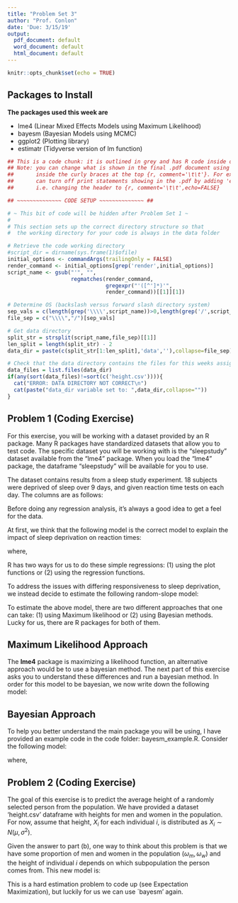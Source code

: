 ```yaml
---
title: "Problem Set 3"
author: "Prof. Conlon"
date: 'Due: 3/15/19'
output:
  pdf_document: default
  word_document: default
  html_document: default
---
```


```r
knitr::opts_chunk$set(echo = TRUE)
```


\newcommand{\E}[1]{\ensuremath{\mathbb{E}\big[#1\big]}}
\newcommand{\Emeasure}[2]{\ensuremath{\mathbb{E}_{#1}\big[#2\big]}}

## Packages to Install


**The packages used this week are**

* lme4 (Linear Mixed Effects Models using Maximum Likelihood)
* bayesm (Bayesian Models using MCMC)
* ggplot2 (Plotting library)
* estimatr (Tidyverse version of lm function)

```r

## This is a code chunk: it is outlined in grey and has R code inside of it
## Note: you can change what is shown in the final .pdf document using arguments 
##       inside the curly braces at the top {r, comment='\t\t'}. For example, you 
##       can turn off print statements showing in the .pdf by adding 'echo=False' 
##       i.e. changing the header to {r, comment='\t\t',echo=FALSE}

## ~~~~~~~~~~~~~~ CODE SETUP ~~~~~~~~~~~~~~ ##

# ~ This bit of code will be hidden after Problem Set 1 ~
#
# This section sets up the correct directory structure so that
#  the working directory for your code is always in the data folder

# Retrieve the code working directory
#script_dir = dirname(sys.frame(1)$ofile)
initial_options <- commandArgs(trailingOnly = FALSE)
render_command <- initial_options[grep('render',initial_options)]
script_name <- gsub("'", "", 
                    regmatches(render_command, 
                               gregexpr("'([^']*)'",
                               render_command))[[1]][1])

# Determine OS (backslash versus forward slash directory system)
sep_vals = c(length(grep('\\\\',script_name))>0,length(grep('/',script_name))>0)
file_sep = c("\\\\","/")[sep_vals]

# Get data directory
split_str = strsplit(script_name,file_sep)[[1]]
len_split = length(split_str) - 2
data_dir = paste(c(split_str[1:len_split],'data',''),collapse=file_sep)

# Check that the data directory contains the files for this weeks assignment
data_files = list.files(data_dir)
if(any(sort(data_files)!=sort(c('height.csv')))){
  cat("ERROR: DATA DIRECTORY NOT CORRECT\n")
  cat(paste("data_dir variable set to: ",data_dir,collapse=""))
}

```

## Problem 1 (Coding Exercise)

For this exercise, you will be working with a dataset provided by an R package. Many R packages have standardized datasets that allow you to test code. The specific dataset you will be working with is the "sleepstudy" dataset available from the "lme4" package. When you load the "lme4" package, the dataframe "sleepstudy" will be available for you to use. 

The dataset contains results from a sleep study experiment. 18 subjects were deprived of sleep over 9 days, and given reaction time tests on each day. The columns are as follows:

\begin{itemize}
  \item[] \textbf{Reaction} : reaction time (in seconds) 
  \item[] \textbf{Days} : number of days with sleep deprivate (0 is no sleep deprivation)
  \item[] \textbf{Subject} : unique subject identifier
\end{itemize}
Before doing any regression analysis, it's always a good idea to get a feel for the data. 

\begin{enumerate}
  \item[a.] \textbf{Plot the mean reaction time as the number of sleep deprivation days increase. What do you see?}
\end{enumerate}

At first, we think that the following model is the correct model to explain the impact of sleep deprivation on reaction times:

\begin{align*}
  r_{it} = \mu + \beta s_{it} + \epsilon_{it} 
\end{align*}
where,
\begin{itemize}
  \item[--] $r_{it}$ is reaction time of subject $i$ on day $t$
  \item[--] $s_{it}$ is the number of days without sleep deprivation for subject $i$ on day $t$
\end{itemize}

R has two ways for us to do these simple regressions: (1) using the plot functions or (2) using the regression functions.

\begin{enumerate}
\item[b.] \textbf{Using ggplot and the "stat\_smooth" option, plot a scatter plot with an ols line from the above model.}
\item[c.] \textbf{Using the 'lm\_robust' function, run the above regression. Remake the same plot.}
\item[d.] \textbf{One issue with the above procedure is it assumes a constant slope $\beta$ for all subjects. Run a seperate ols regression for each individual, and make a histogram of the estimates. What do you see?}
\end{enumerate}


To address the issues with differing responsiveness to sleep deprivation, we instead decide to estimate the following random-slope model:

\begin{align*}
  r_{it} &= \mu + \beta s_{it} + \beta_{i} s_{it} + \epsilon_{it} \\
  \beta_{i} &\sim N(0,\sigma^{2}_{\beta}) \\
  \epsilon_{i,t} &\sim N(0,\sigma^{2}_{\epsilon}) \\
  \beta_{i} &\perp \epsilon_{i,t} 
\end{align*}

\begin{enumerate}
\item[e.] \textbf{You have seen this model before, what type of model is it?}
\item[f.] \textbf{What is the covariance matrix of the random-slope model? Compare it to the covariance matrix of the previous model? What has changed?}
\item[g.] \textbf{One useful statistic people calculate when trying to determine if the random-slope model is correct is the intraclass correlation coefficient, $ICC$, defined as:}
\begin{align*}
  ICC = \frac{Var(\beta_{i})}{Var(\beta_{i}) + Var(\epsilon_{ij})}
\end{align*}
\textbf{Why is this a good measure to think about whether the above model is the correct model? Estimate the ICC for this data, interpret your results. \newline
(Note: What are unbiased estimates for each of the components? Try using the law of total variance on the sum of squared errors.)}
\end{enumerate}

To estimate the above model, there are two different approaches that one can take: (1) using Maximum likelihood or (2) using Bayesian methods. Lucky for us, there are R packages for both of them. 

## Maximum Likelihood Approach

\begin{enumerate}
\item[h.] \textbf{Run a seperate ols regression for each individual, plot the resulting ols estimates across subjects (pick 5 subjects). What do you see?}
\item[i.] \textbf{In part (d), we had you run an individual-by-individual ols regression. Why is this not the best estimation strategy?}
\item[j.] \textbf{Using the lme4 package, run the regression in the model specified above. Plot the resulting unit-level regression lines for 5 subjects, how do they compare to the individual-by-individual ols regressions?}
\end{enumerate}

The **lme4** package is maximizing a likelihood function, an alternative approach would be to use a bayesian method. The next part of this exercise asks you to understand these differences and run a bayesian method. In order for this model to be bayesian, we now write down the following model:

## Bayesian Approach

To help you better understand the main package you will be using, I have provided an example code in the code folder: bayesm\_example.R.
\newline
\newline
Consider the following model:

\begin{align*}
  r_{it} &= \mu_{i} + \bar{\beta}_{i}s_{it} + \epsilon_{ij} \\
  \bar{\mu}_{i} &= \mu + \mu_{i} \\
  \bar{\beta}_{i} &= \beta + \beta_{i} \\
  \begin{bmatrix} \mu_{i} 
               \\ \beta_{i} 
  \end{bmatrix} &\sim N(0,\sigma^{2}_{\beta}) \\
  \sigma^{2}_{\beta} &\sim IW(v_{0},V_{0}) 
\end{align*}

where,
\begin{itemize}
  \item[] IW is an inverse-wishart distribution (a common prior distribution used)
\end{itemize}
\vspace{0.3cm}

\begin{enumerate}
\item[k.] \textbf{What is} $\beta$ \textbf{in the model above? In words, no calculations are needed.}
\item[l.] \textbf{What differs in this model from the previous model we estimated?}
\item[m.] \textbf{Using the rhierLinearModel function from bayesm (do not change the default settings except the number of MCMC draws), run an MCMC algorithm to estimate the model above, with 2000 draws. Do the following:}
\begin{itemize}
  \item[m1.] \textbf{Plot the last 500 MCMC draws (these are the betadraw variables) for the slope term for 5 of the subjects, does it seem to converge?}
  \item[m2.] \textbf{Using the last draw from the MCMC draws, plot the new unit-level regression line for 5 subjects, i.e. make a scatterplot of the data and plot a regression line using both the new slope and intercept terms $(\mu_{i},\beta_{i})$ \newline
(Note: If your model output is stored in the variable, mcmc, then you can get the last draw using the following mcmc\$betadraws[,,-1])}.
\end{itemize}
\end{enumerate}


## Problem 2 (Coding Exercise)

The goal of this exercise is to predict the average height of a randomly selected person from the population. We have provided a dataset 'height.csv' dataframe with heights for men and women in the population. For now, assume that height, $X_{i}$ for each individual $i$, is distributed as $X_{i} \sim N(\mu,\sigma^{2})$. 

\begin{enumerate}
  \item[a.] \textbf{Recast this problem as a regression problem and estimate $\mu$.}
  \item[b.] \textbf{Going back to the data, plot histograms for the overall population, and then for men and women seperately. What do you notice?}

\end{enumerate}

Given the answer to part (b), one way to think about this problem is that we have some proportion of men and women in the population $(\omega_{m},\omega_{w})$ and the height of individual $i$ depends on which subpopulation the person comes from. This new model is:

\begin{align*}
  X_{i} &= \omega_{w}X_{w} + (1-\omega_{w})X_{m} \\
  X_{w} &\sim N(\mu_{w},\sigma^{2}_{w}) \\
  X_{m} &\sim N(\mu_{m},\sigma^{2}_{m}) \\
  \omega_{w} &\in [0,1] 
\end{align*}

This is a hard estimation problem to code up (see Expectation Maximization), but luckily for us we can use `bayesm' again. 

\begin{enumerate}
\item[c.] \textbf{Once again, recast this problem in a regression framework. \newline
(Hint: What is the mean and variance of $X_{i}$?)}
\item[d.] \textbf{Using your answer to the last part, justify running a linear hierarchical mixture model regression. Use \textbf{rhierLinearMixture} to run this model. \newline
(Note: \textbf{ncomp} option specifies the number of mixture components)}
\item[e.] \textbf{Using the last MCMC draw, plot a histogram of the beta estimates for men and women observations seperately. What do you notice about these new distributions? \newline
}
\end{enumerate}



